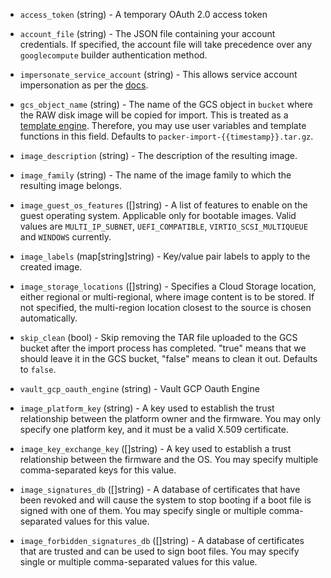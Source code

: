<!-- Code generated from the comments of the Config struct in post-processor/googlecompute-import/post-processor.go; DO NOT EDIT MANUALLY -->

- `access_token` (string) - A temporary OAuth 2.0 access token

- `account_file` (string) - The JSON file containing your account credentials.
  If specified, the account file will take precedence over any `googlecompute` builder authentication method.

- `impersonate_service_account` (string) - This allows service account impersonation as per the [docs](https://cloud.google.com/iam/docs/impersonating-service-accounts).

- `gcs_object_name` (string) - The name of the GCS object in `bucket` where
  the RAW disk image will be copied for import. This is treated as a
  [template engine](/docs/templates/legacy_json_templates/engine). Therefore, you
  may use user variables and template functions in this field. Defaults to
  `packer-import-{{timestamp}}.tar.gz`.

- `image_description` (string) - The description of the resulting image.

- `image_family` (string) - The name of the image family to which the resulting image belongs.

- `image_guest_os_features` ([]string) - A list of features to enable on the guest operating system. Applicable only for bootable images. Valid
  values are `MULTI_IP_SUBNET`, `UEFI_COMPATIBLE`,
  `VIRTIO_SCSI_MULTIQUEUE` and `WINDOWS` currently.

- `image_labels` (map[string]string) - Key/value pair labels to apply to the created image.

- `image_storage_locations` ([]string) - Specifies a Cloud Storage location, either regional or multi-regional, where image content is to be stored. If not specified, the multi-region location closest to the source is chosen automatically.

- `skip_clean` (bool) - Skip removing the TAR file uploaded to the GCS
  bucket after the import process has completed. "true" means that we should
  leave it in the GCS bucket, "false" means to clean it out. Defaults to
  `false`.

- `vault_gcp_oauth_engine` (string) - Vault GCP Oauth Engine

- `image_platform_key` (string) - A key used to establish the trust relationship between the platform owner and the firmware. You may only specify one platform key, and it must be a valid X.509 certificate.

- `image_key_exchange_key` ([]string) - A key used to establish a trust relationship between the firmware and the OS. You may specify multiple comma-separated keys for this value.

- `image_signatures_db` ([]string) - A database of certificates that have been revoked and will cause the system to stop booting if a boot file is signed with one of them. You may specify single or multiple comma-separated values for this value.

- `image_forbidden_signatures_db` ([]string) - A database of certificates that are trusted and can be used to sign boot files. You may specify single or multiple comma-separated values for this value.

<!-- End of code generated from the comments of the Config struct in post-processor/googlecompute-import/post-processor.go; -->
